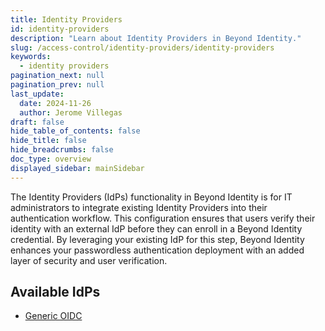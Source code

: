 ```yaml
---
title: Identity Providers
id: identity-providers
description: "Learn about Identity Providers in Beyond Identity."
slug: /access-control/identity-providers/identity-providers
keywords:
  - identity providers
pagination_next: null
pagination_prev: null
last_update:
  date: 2024-11-26
  author: Jerome Villegas
draft: false
hide_table_of_contents: false
hide_title: false
hide_breadcrumbs: false
doc_type: overview
displayed_sidebar: mainSidebar
---
```


The Identity Providers (IdPs) functionality in Beyond Identity is for IT administrators to integrate existing Identity Providers into their authentication workflow. This configuration ensures that users verify their identity with an external IdP before they can enroll in a Beyond Identity credential. By leveraging your existing IdP for this step, Beyond Identity enhances your passwordless authentication deployment with an added layer of security and user verification.

## Available IdPs
- [Generic OIDC](/docs/access-control/identity-providers/generic-oidc)
